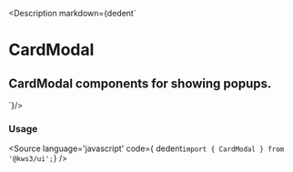 
<Version />

<Description markdown={dedent`
# CardModal
## CardModal components for showing popups.
`}/>

<Meta of={Stories} />
<Story of={Stories.Main} />
<Controls />

### Usage
<Source
  language='javascript'
  code={ dedent`import { CardModal } from '@kws3/ui';`}
/>